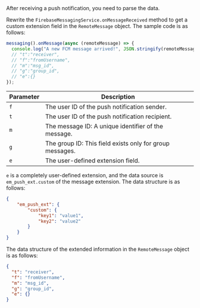 <PlatformWrapper platform="react-native">
After receiving a push notification, you need to parse the data.

Rewrite the `FirebaseMessagingService.onMessageReceived` method to get a custom extension field in the `RemoteMessage` object. The sample code is as follows:

```typescript
messaging().onMessage(async (remoteMessage) => {
  console.log("A new FCM message arrived!", JSON.stringify(remoteMessage));
  // "t":"receiver",
  // "f":"fromUsername",
  // "m":"msg_id",
  // "g":"group_id",
  // "e":{}
});
```

| Parameter     | Description            |
| ------- | -------------- |
|  `f`  | The user ID of the push notification sender.      |
|  `t`  | The user ID of the push notification recipient.      |
|  `m`  | The message ID: A unique identifier of the message.      |
|  `g`  | The group ID: This field exists only for group messages.      |
|  `e`  | The user-defined extension field. |

`e` is a completely user-defined extension, and the data source is `em_push_ext.custom` of the message extension. The data structure is as follows:

```json
{
    "em_push_ext": {
        "custom": {
            "key1": "value1",
            "key2": "value2"
        }
    }
}
```

The data structure of the extended information in the `RemoteMessage` object is as follows:

```json
{
  "t": "receiver",
  "f": "fromUsername",
  "m": "msg_id",
  "g": "group_id",
  "e": {}
}
```
</PlatformWrapper>